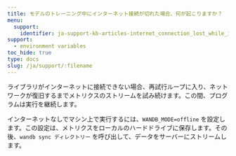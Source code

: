 ```yaml
---
title: モデルのトレーニング中にインターネット接続が切れた場合、何が起こりますか？
menu:
  support:
    identifier: ja-support-kb-articles-internet_connection_lost_while_im_training_model
support:
  - environment variables
toc_hide: true
type: docs
slug: /ja/support/:filename
---
```

ライブラリがインターネットに接続できない場合、再試行ループに入り、ネットワークが復旧するまでメトリクスのストリームを試み続けます。この間、プログラムは実行を継続します。

インターネットなしでマシン上で実行するには、`WANDB_MODE=offline` を設定します。この設定は、メトリクスをローカルのハードドライブに保存します。その後、`wandb sync ディレクトリー` を呼び出して、データをサーバーにストリームします。